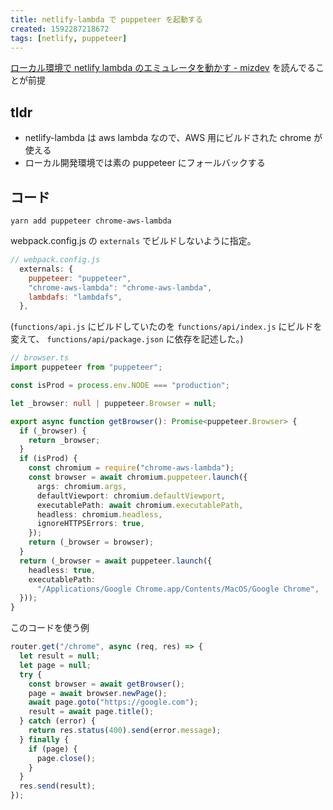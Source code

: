 ```yaml
---
title: netlify-lambda で puppeteer を起動する
created: 1592287218672
tags: [netlify, puppeteer]
---
```


[ローカル環境で netlify lambda のエミュレータを動かす \- mizdev](https://mizchi.dev/202006161259-try-netlify-lambda) を読んでることが前提

## tldr

- netlify-lambda は aws lambda なので、AWS 用にビルドされた chrome が使える
- ローカル開発環境では素の puppeteer にフォールバックする

## コード

```
yarn add puppeteer chrome-aws-lambda
```

webpack.config.js の `externals` でビルドしないように指定。

```js
// webpack.config.js
  externals: {
    puppeteer: "puppeteer",
    "chrome-aws-lambda": "chrome-aws-lambda",
    lambdafs: "lambdafs",
  },
```

(`functions/api.js` にビルドしていたのを `functions/api/index.js` にビルドを変えて、 `functions/api/package.json` に依存を記述した。)

```ts
// browser.ts
import puppeteer from "puppeteer";

const isProd = process.env.NODE === "production";

let _browser: null | puppeteer.Browser = null;

export async function getBrowser(): Promise<puppeteer.Browser> {
  if (_browser) {
    return _browser;
  }
  if (isProd) {
    const chromium = require("chrome-aws-lambda");
    const browser = await chromium.puppeteer.launch({
      args: chromium.args,
      defaultViewport: chromium.defaultViewport,
      executablePath: await chromium.executablePath,
      headless: chromium.headless,
      ignoreHTTPSErrors: true,
    });
    return (_browser = browser);
  }
  return (_browser = await puppeteer.launch({
    headless: true,
    executablePath:
      "/Applications/Google Chrome.app/Contents/MacOS/Google Chrome",
  }));
}
```

このコードを使う例

```ts
router.get("/chrome", async (req, res) => {
  let result = null;
  let page = null;
  try {
    const browser = await getBrowser();
    page = await browser.newPage();
    await page.goto("https://google.com");
    result = await page.title();
  } catch (error) {
    return res.status(400).send(error.message);
  } finally {
    if (page) {
      page.close();
    }
  }
  res.send(result);
});
```
